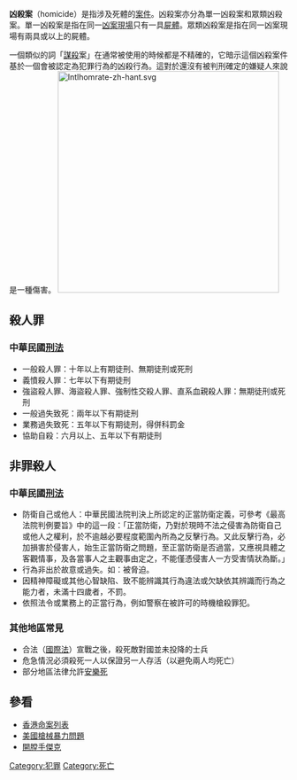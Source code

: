 {{globalize|area=台灣人}}
{{legal}}
'''凶殺案'''（homicide）是指涉及死體的[[案件|案件]]。凶殺案亦分為單一凶殺案和眾類凶殺案。單一凶殺案是指在同一[[凶案現場|凶案現場]]只有一具[[屍體|屍體]]。眾類凶殺案是指在同一凶案現場有兩具或以上的屍體。

一個類似的詞「[[謀殺|謀殺]]案」在通常被使用的時候都是不精確的，它暗示這個凶殺案件基於一個會被認定為犯罪行為的凶殺行為。這對於還沒有被判刑確定的嫌疑人來說是一種傷害。
[[File:Intlhomrate-zh-hant.svg|400px]]

==殺人罪==
===中華民國[[刑法|刑法]]===
*一般殺人罪：十年以上有期徒刑、無期徒刑或死刑
*義憤殺人罪：七年以下有期徒刑
*強盜殺人罪、海盜殺人罪、強制性交殺人罪、直系血親殺人罪：無期徒刑或死刑
*一般過失致死：兩年以下有期徒刑
*業務過失致死：五年以下有期徒刑，得併科罰金
*協助自殺：六月以上、五年以下有期徒刑

==非罪殺人==
===中華民國[[刑法|刑法]]===
*防衛自己或他人：中華民國法院判決上所認定的正當防衛定義，可參考《最高法院判例要旨》中的這一段：「正當防衛，乃對於現時不法之侵害為防衛自己或他人之權利，於不逾越必要程度範圍內所為之反擊行為。又此反擊行為，必加損害於侵害人，始生正當防衛之問題，至正當防衛是否過當，又應視具體之客觀情事，及各當事人之主觀事由定之，不能僅憑侵害人一方受害情狀為斷。」
*行為非出於故意或過失。如：被脅迫。
*因精神障礙或其他心智缺陷、致不能辨識其行為違法或欠缺依其辨識而行為之能力者，未滿十四歲者，不罰。
*依照法令或業務上的正當行為，例如警察在被許可的時機槍殺罪犯。

===其他地區常見===
*合法（[[國際法|國際法]]）宣戰之後，殺死敵對國並未投降的士兵
*危急情況必須殺死一人以保證另一人存活（以避免兩人均死亡）
*部分地區法律允許[[安樂死|安樂死]]

==參看==
*[[香港命案列表|香港命案列表]]
*[[美國槍械暴力問題|美國槍械暴力問題]]
*[[開膛手傑克|開膛手傑克]]

{{Crime-stub}}

[[Category:犯罪|Category:犯罪]]
[[Category:死亡|Category:死亡]]